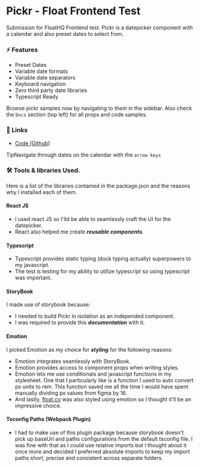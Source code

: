 
<Meta title="Readme" />

<style>{`
  .link {
    color: #0e9888;
  }

  .tip {
    display: inline-block;
    border-radius: 1em;
    font-size: 11px;
    line-height: 12px;
    font-weight: 700;
    background: #E7FDD8;
    color: #66BF3C;
    padding: 4px 12px;
    margin-right: 10px;
    vertical-align: top;
  }

  .tip-wrapper {
    font-size: 13px;
    line-height: 20px;
    margin-top: 40px;
    margin-bottom: 40px;
  }

  .tip-wrapper code {
    font-size: 12px;
    display: inline-block;
  }
`}</style>

# Pickr - Float Frontend Test

Submission for FloatHQ Frontend test. Pickr is a datepicker component with a calendar and also preset dates to select from.

### ⚡️ Features

- Preset Dates
- Variable date formats
- Variable date separators
- Keyboard navigation
- Zero third party date libraries
- Typescript Ready

Browse pickr samples now by navigating to them in the sidebar. Also check the `Docs` section (top left) for all props and code samples.

### 🔗 Links

<ul>
  <li>
    <a className="link" href="https://github.com/kadetXx/pickr">
      Code (Github)
    </a>
  </li>
</ul>

<div className="tip-wrapper">
  <span className="tip">Tip</span>Navigate through dates on the calendar with
  the <code>arrow keys</code>
</div>

### 🛠 Tools & libraries Used.

Here is a list of the libraries contained in the package.json and the reasons why I installed each of them.

#### React JS

- I used react JS so I'lld be able to seamlessly craft the UI for the datepicker.
- React also helped me create **_reusable components_**.

#### Typescript

- Typescript provides static typing (duck typing actually) superpowers to my javascript.
- The test is testing for my ability to utilize typescript so using typescript was important.

#### StoryBook

I made use of storybook because:

- I needed to build Pickr in isolation as an independed component.
- I was required to provide this **_documentation_** with it.

#### Emotion

I picked Emotion as my choice for **_styling_** for the following reasons:

- Emotion integrates seamlessly with StoryBook.
- Emotion provides access to component props when writing styles.
- Emotion lets me use conditionals and javascript functions in my stylesheet. One that I particularly like is a function I used to auto convert px units to rem. This function saved me all the time I would have spent manually dividing px values from figma by 16.
- And lastly, <a className="link" href="https://float.co">float.co</a> was also styled using emotion so I thought it'll be an impressive choice.

#### Tsconfig Paths (Webpack Plugin)

- I had to make use of this plugin package because storybook doesn't pick up baseUrl and paths configurations from the default tsconfig file. I was fine with that as I could use relative imports but I thought about it once more and decided I preferred absolute imports to keep my import paths short, precise and consistent across separate folders.
